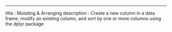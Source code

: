 ---
title       : Mutating & Arranging
description : Create a new column in a data frame, modify an existing column, and sort by one or more columns using the dplyr package